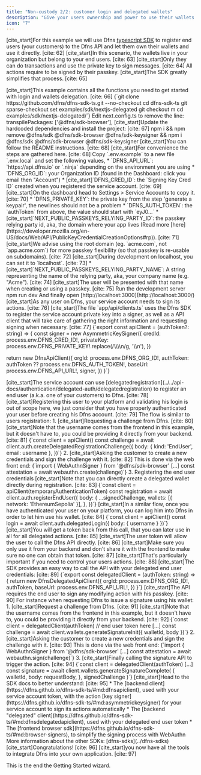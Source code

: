 ```yaml
---
title: "Non-custody 2/2: customer login and delegated wallets"
description: "Give your users ownership and power to use their wallets directly."
icon: "7"
---
```


[cite_start]For this example we will use Dfns [typescript SDK](https://dfns.github.io/dfns-sdk-ts/index.html) to register end users (your customers) to the Dfns API and let them own their wallets and use it directly. [cite: 62] [cite_start]In this scenario, the wallets live in your organization but belong to your end users. [cite: 63] [cite_start]Only they can do transactions and use the private key to sign messages. [cite: 64] All actions require to be signed by their passkey. [cite_start]The SDK greatly simplifies that process. [cite: 65]

<Steps>
  <Step title="Clone the example">
    [cite_start]This example contains all the functions you need to get started with login and wallets delegation. [cite: 66]
    <CodeBlock lang="sh">
      {`git clone https://github.com/dfns/dfns-sdk-ts.git --no-checkout
cd dfns-sdk-ts
git sparse-checkout set examples/sdk/nextjs-delegated
git checkout m
cd examples/sdk/nextjs-delegated/`}
    </CodeBlock>
    Edit next.config.ts to remove the line:
    <CodeBlock title="line to remove from next.config.ts:" lang="javascript">
      transpilePackages: ['@dfns/sdk-browser'],
    </CodeBlock>
    [cite_start]Update the hardcoded dependencies and install the project: [cite: 67]
    <CodeBlock lang="sh">
      npm i && npm remove @dfns/sdk @dfns/sdk-browser @dfns/sdk-keysigner && npm i @dfns/sdk @dfns/sdk-browser @dfns/sdk-keysigner
    </CodeBlock>
  </Step>

  <Step title="Prepare the environment">
    <Info>
      [cite_start]You can follow the README instructions. [cite: 68] [cite_start]For convenience the steps are gathered here. [cite: 68]
    </Info>
    Copy `.env.example` to a new file `.env.local` and set the following values,
    * `DFNS_API_URL`: `https://api.dfns.io` or `.ninja` depending on the environment you are using
    * `DFNS_ORG_ID`: your Organization ID (found in the Dashboard: click you email then "Account")
    * [cite_start]`DFNS_CRED_ID`: the `Signing Key Cred ID` created when you registered the service account. [cite: 69] [cite_start]On the dashboard head to Settings > Service Accounts to copy it. [cite: 70]
    * `DFNS_PRIVATE_KEY`: the private key from the step 'generate a keypair', the newlines should not be a problem
    * `DFNS_AUTH_TOKEN`: the `authToken` from above, the value should start with `eyJ0...`
    * [cite_start]`NEXT_PUBLIC_PASSKEYS_RELYING_PARTY_ID`: the passkey relying party id, aka, the domain where your app lives (Read more [here](https://developer.mozilla.org/en-US/docs/Web/API/PublicKeyCredentialCreationOptions#rp)). [cite: 71] [cite_start]We advise using the root domain (eg. `acme.com`, not `app.acme.com`) for more passkey flexibility (so that passkey is re-usable on subdomains). [cite: 72] [cite_start]During development on localhost, you can set it to `localhost`. [cite: 73]
    * [cite_start]`NEXT_PUBLIC_PASSKEYS_RELYING_PARTY_NAME`: A string representing the name of the relying party, aka, your company name (e.g. "Acme"). [cite: 74] [cite_start]The user will be presented with that name when creating or using a passkey. [cite: 75]
    Run the development server
    <CodeBlock lang="sh">
      npm run dev
    </CodeBlock>
    And finally open [http://localhost:3000](http://localhost:3000/)
  </Step>

  <Step title="Service account action signing">
    [cite_start]As any user on Dfns, your service account needs to sign its actions. [cite: 76] [cite_start]The file `app/api/clients.ts` uses the Dfns SDK to register the service account private key into a signer, as well as a API client that will take care of gathering the right information and requesting signing when necessary. [cite: 77]
    <CodeBlock title="[Backend] app/api/clients.ts" lang="typescript">
      {`export const apiClient = (authToken?: string) => {
  const signer = new AsymmetricKeySigner({
    credId: process.env.DFNS_CRED_ID!,
    privateKey: process.env.DFNS_PRIVATE_KEY!.replace(/\\\\n/g, '\\n'),
  })

  return new DfnsApiClient({
    orgId: process.env.DFNS_ORG_ID!,
    authToken: authToken ?? process.env.DFNS_AUTH_TOKEN!,
    baseUrl: process.env.DFNS_API_URL!,
    signer,
  })
}`}
    </CodeBlock>
  </Step>

  <Step title="Delegated registration">
    [cite_start]The service account can use [delegatedregistration](../../api-docs/authentication/delegated-auth/delegatedregistration) to register an end user (a.k.a. one of your customers) to Dfns. [cite: 78] [cite_start]Registering this user to your platform and validating his login is out of scope here, we just consider that you have properly authenticated your user before creating his Dfns account. [cite: 79] The flow is similar to users registration:
    1. [cite_start]Requesting a challenge from Dfns. [cite: 80] [cite_start]Note that the username comes from the frontend in this example, but it doesn't have to, you could be providing it directly from your backend. [cite: 81]
    <CodeBlock title="[Backend] app/api/register/init/route.ts" lang="typescript">
      {`const client = apiClient()
const challenge = await client.auth.createDelegatedRegistrationChallenge({
  body: { kind: 'EndUser', email: username },
})`}
    </CodeBlock>
    2. [cite_start]Asking the customer to create a new credentials and sign the challenge with it. [cite: 82] This is done via the web front end:
    <CodeBlock title="[Frontend] app/register/page.tsx" lang="typescript">
      {`import { WebAuthnSigner } from '@dfns/sdk-browser'
[...]
const attestation = await webauthn.create(challenge)`}
    </CodeBlock>
    3. Registering the end user credentials
    [cite_start]Note that you can directly create a delegated wallet directly during registration. [cite: 83]
    <CodeBlock title="[Backend] app/api/register/complete/route.ts" lang="typescript">
      {`const client = apiClient(temporaryAuthenticationToken)
const registration = await client.auth.registerEndUser({
  body: {
    ...signedChallenge,
    wallets: [{ network: 'EthereumSepolia' }],
  },
})`}
    </CodeBlock>
  </Step>

  <Step title="Delegated login">
    [cite_start]In a similar flow, once you have authenticated your user on your platform, you can log him into Dfns in order to let him use his wallet. [cite: 84]
    <CodeBlock title="[Backend] app/api/login/route.ts" lang="typescript">
      {`const client = apiClient()
const login = await client.auth.delegatedLogin({ body: { username } })`}
    </CodeBlock>
    [cite_start]You will get a token back from this call, that you can later use in all for all delegated actions. [cite: 85]
    <Info>
      [cite_start]The user token will allow the user to call the Dfns API directly. [cite: 86] [cite_start]Make sure you only use it from your backend and don't share it with the frontend to make sure no one can obtain that token. [cite: 87] [cite_start]That's particularly important if you need to control your users actions. [cite: 88]
    </Info>
  </Step>

  <Step title="Delegated calls to the API">
    [cite_start]The SDK provides an easy way to call the API with your delegated end user credentials: [cite: 89]
    <CodeBlock title="[Backend] app/api/clients.ts" lang="typescript">
      {`export const delegatedClient = (authToken: string) => {
  return new DfnsDelegatedApiClient({
    orgId: process.env.DFNS_ORG_ID!,
    authToken,
    baseUrl: process.env.DFNS_API_URL!,
  })
}`}
    </CodeBlock>
    [cite_start]The API requires the end user to sign any modifying action with his passkey. [cite: 90] For instance when requesting Dfns to issue a signature using his wallet:
    1. [cite_start]Request a challenge from Dfns. [cite: 91] [cite_start]Note that the username comes from the frontend in this example, but it doesn't have to, you could be providing it directly from your backend. [cite: 92]
    <CodeBlock title="[Backend] app/api/wallets/signatures/init/route.ts" lang="typescript">
      {`const client = delegatedClient(authToken) // end user token here
[...]
const challenge = await client.wallets.generateSignatureInit({ walletId, body })`}
    </CodeBlock>
    2. [cite_start]Asking the customer to create a new credentials and sign the challenge with it. [cite: 93] This is done via the web front end:
    <CodeBlock title="[Frontend] app/wallets/page.tsx" lang="typescript">
      {`import { WebAuthnSigner } from '@dfns/sdk-browser'
[...]
const attestation = await webauthn.sign(challenge)`}
    </CodeBlock>
    3. [cite_start]Finally calling the signature API to trigger the action. [cite: 94]
    <CodeBlock title="[Backend] app/api/register/complete/route.ts" lang="typescript">
      {`const client = delegatedClient(authToken)
[...]
const signature = await client.wallets.generateSignatureComplete(
    {
      walletId,
      body: requestBody,
    },
    signedChallenge
  )`}
    </CodeBlock>
  </Step>

  <Step title="Going further">
    [cite_start]Head to the SDK docs to better understand: [cite: 95]
    * The [backend client](https://dfns.github.io/dfns-sdk-ts/#md:dfnsapiclient), used with your service account token, with the action [key signer](https://dfns.github.io/dfns-sdk-ts/#md:asymmetrickeysigner) for your service account to sign its actions automatically
    * The [backend "delegated" client](https://dfns.github.io/dfns-sdk-ts/#md:dfnsdelegatedapiclient), used with your delegated end user token
    * The [frontend browser sdk](https://dfns.github.io/dfns-sdk-ts/#md:browser-signers), to simplify the signing process with WebAuthn
    More information about the other SDKs: [dfns-sdks](../dfns-sdks)
  </Step>
</Steps>

<Check>
  [cite_start]Congratulations! [cite: 96] [cite_start]you now have all the tools to integrate Dfns into your own application. [cite: 97]
</Check>

This is the end the Getting Started wizard.

[]()